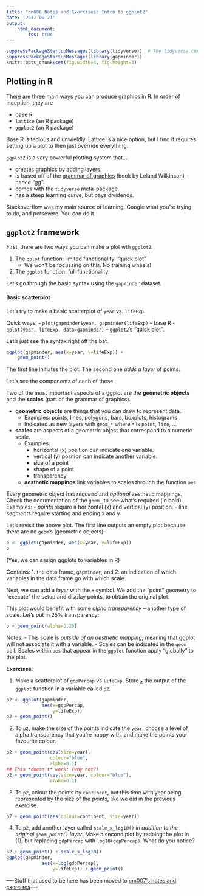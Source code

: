 ```yaml
---
title: "cm006 Notes and Exercises: Intro to ggplot2"
date: '2017-09-21'
output: 
    html_document:
        toc: true
---
```


```r
suppressPackageStartupMessages(library(tidyverse))  # The tidyverse contains ggplot2!
suppressPackageStartupMessages(library(gapminder))
knitr::opts_chunk$set(fig.width=4, fig.height=3)
```


## Plotting in R

There are three main ways you can produce graphics in R. In order of inception, they are

- base R
- `lattice` (an R package)
- `ggplot2` (an R package)

Base R is tedious and unwieldly. Lattice is a nice option, but I find it requires setting up a plot to then just override everything.

`ggplot2` is a very powerful plotting system that...

- creates graphics by adding layers.
- is based off of the [grammar of graphics](http://www.springer.com/gp/book/9780387245447) (book by Leland Wilkinson) -- hence "gg".
- comes with the `tidyverse` meta-package.
- has a steep learning curve, but pays dividends.

Stackoverflow was my main source of learning. Google what you're trying to do, and persevere. You can do it.

## `ggplot2` framework

First, there are two ways you can make a plot wth `ggplot2`.

1. The `qplot` function: limited functionality. "quick plot"
    - We won't be focussing on this. No training wheels!
2. The `ggplot` function: full functionality.

Let's go through the basic syntax using the `gapminder` dataset.

#### Basic scatterplot

Let's try to make a basic scatterplot of `year` vs. `lifeExp`. 

Quick ways:
    - `plot(gapminder$year, gapminder$lifeExp)` -- base R
    - `qplot(year, lifeExp, data=gapminder)` -- `ggplot2`'s "quick plot".

Let's just see the syntax right off the bat.

```r
ggplot(gapminder, aes(x=year, y=lifeExp)) +
    geom_point()
```

The first line initiates the plot. The second one _adds a layer_ of points. 

Let's see the components of each of these. 

Two of the most important aspects of a ggplot are the __geometric objects__ and the __scales__ (part of the grammar of graphics). 

- __geometric objects__ are things that you can draw to represent data.
    - Examples: points, lines, polygons, bars, boxplots, histograms
    - Indicated as new layers with `geom_*` where `*` is `point`, `line`, ...
- __scales__ are aspects of a geometric object that correspond to a numeric scale.
    - Examples:
        - horizontal (x) position can indicate one variable.
        - vertical (y) position can indicate another variable.
        - size of a point
        - shape of a point
        - transparency
    - __aesthetic mappings__ link variables to scales through the function `aes`.

Every geometric object has _required_ and _optional_ aesthetic mappings. Check the documentation of the `geom_` to see what's required (in bold). Examples:
    - _points_ require a horizontal (x) and vertical (y) position.
    - line _segments_ require starting and ending x and y

Let's revisit the above plot. The first line outputs an empty plot because there are no `geom`'s (geometric objects):

```r
p <- ggplot(gapminder, aes(x=year, y=lifeExp))
p
```

(Yes, we can assign ggplots to variables in R)

Contains:
    1. the data frame, `gapminder`, and
    2. an indication of which variables in the data frame go with which scale.
    
Next, we can add a _layer_ with the `+` symbol. We add the "point" geometry to "execute" the setup and display points, to obtain the original plot.

This plot would benefit with some _alpha transparency_ -- another type of scale. Let's put in 25% transparency:

```r
p + geom_point(alpha=0.25)
```

Notes:
    - This scale is _outside of an aesthetic mapping_, meaning that ggplot will not associate it with a variable.
    - Scales can be indicated in the `geom` call. Scales within `aes` that appear in the `ggplot` function apply "globally" to the plot. 

__Exercises__:

1. Make a scatterplot of `gdpPercap` vs `lifeExp`. Store ~it~ the output of the `ggplot` function in a variable called `p2`.

```r
p2 <- ggplot(gapminder, 
             aes(x=gdpPercap,
                 y=lifeExp))
p2 + geom_point()
```


2. To `p2`, make the size of the points indicate the `year`, choose a level of alpha transparency that you're happy with, and make the points your favourite colour.

```r
p2 + geom_point(aes(size=year),
                colour="blue", 
                alpha=0.1)
## This *doesn't* work: (why not?)
p2 + geom_point(aes(size=year, colour="blue"), 
                alpha=0.1)
```


3. To `p2`, colour the points by `continent`, ~~but this time~~ with year being represented by the size of the points, like we did in the previous exercise.

```r
p2 + geom_point(aes(colour=continent, size=year))
```


4. To `p2`, add another layer called `scale_x_log10()` _in addition to the original `geom_point()` layer_. Make a second plot by redoing the plot in (1), but replacing `gdpPercap` with `log10(gdpPercap)`. What do you notice?

```r
p2 + geom_point() + scale_x_log10()
ggplot(gapminder, 
             aes(x=log(gdpPercap),
                 y=lifeExp)) + geom_point()
```


----Stuff that used to be here has been moved to [cm007's notes and exercises](cm007-notes_and_exercises.html)----